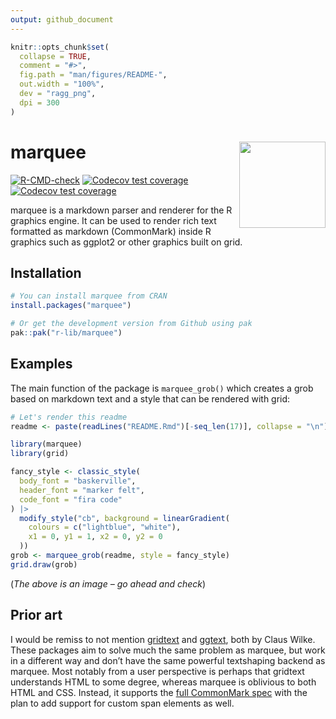 ```yaml
---
output: github_document
---
```


<!-- README.md is generated from README.Rmd. Please edit that file -->

```r
knitr::opts_chunk$set(
  collapse = TRUE,
  comment = "#>",
  fig.path = "man/figures/README-",
  out.width = "100%",
  dev = "ragg_png",
  dpi = 300
)
```

# marquee <img src="man/figures/logo.png" align="right" height="138" alt="" />

<!-- badges: start -->
[![R-CMD-check](https://github.com/r-lib/marquee/actions/workflows/R-CMD-check.yaml/badge.svg)](https://github.com/r-lib/marquee/actions/workflows/R-CMD-check.yaml)
[![Codecov test coverage](https://codecov.io/gh/r-lib/marquee/branch/main/graph/badge.svg)](https://app.codecov.io/gh/r-lib/marquee?branch=main)
[![Codecov test coverage](https://codecov.io/gh/r-lib/marquee/graph/badge.svg)](https://app.codecov.io/gh/r-lib/marquee)
<!-- badges: end -->

marquee is a markdown parser and renderer for the R graphics engine. It can be
used to render rich text formatted as markdown (CommonMark) inside R graphics
such as ggplot2 or other graphics built on grid.

## Installation

``` r
# You can install marquee from CRAN
install.packages("marquee")

# Or get the development version from Github using pak
pak::pak("r-lib/marquee")
```

## Examples

The main function of the package is `marquee_grob()` which creates a grob based
on markdown text and a style that can be rendered with grid:

```r
# Let's render this readme
readme <- paste(readLines("README.Rmd")[-seq_len(17)], collapse = "\n")

library(marquee)
library(grid)

fancy_style <- classic_style(
  body_font = "baskerville",
  header_font = "marker felt",
  code_font = "fira code"
) |>
  modify_style("cb", background = linearGradient(
    colours = c("lightblue", "white"),
    x1 = 0, y1 = 1, x2 = 0, y2 = 0
  ))
grob <- marquee_grob(readme, style = fancy_style)
grid.draw(grob)
```

(*The above is an image – go ahead and check*)

## Prior art

I would be remiss to not mention [gridtext](https://github.com/wilkelab/gridtext)
and [ggtext](https://github.com/wilkelab/ggtext), both by Claus Wilke. These
packages aim to solve much the same problem as marquee, but work in a different way
and don't have the same powerful textshaping backend as marquee. Most notably from
a user perspective is perhaps that gridtext understands HTML to some degree,
whereas marquee is oblivious to both HTML and CSS. Instead, it supports the [full
CommonMark spec](https://spec.commonmark.org/) with the plan to add support for
custom span elements as well.
